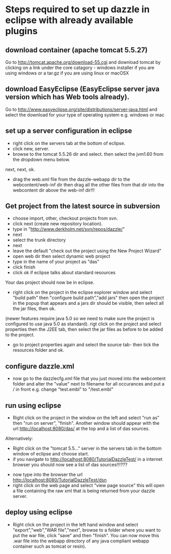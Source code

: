 =Steps required to set up dazzle in eclipse with already available plugins=
==download container (apache tomcat 5.5.27)==
Go to http://tomcat.apache.org/download-55.cgi and download tomcat by clicking on a link under the core catagory - windows installer if you are using windows or a tar.gz if you are using linux or macOSX

==download EasyEclipse (EasyEclipse server java version which has Web tools already).==
Go to http://www.easyeclipse.org/site/distributions/server-java.html and select the download for your type of operating system e.g. windows or mac

==set up a server configuration in eclipse==
*right click on the servers tab at the bottom of eclipse.
*click new, server.
*browse to the tomcat 5.5.26 dir and select. then select the jvm1.60 from the dropdown menu below.
next, next, ok.
*drag the web.xml file from the dazzle-webapp dir to the webcontent/web-inf dir then drag all the other files from that dir into the webcontent dir above the web-inf dir!!!

==Get project from the latest source in subversion==
*choose import, other, checkout projects from svn.
*click next (create new repository location).
*type in "http://www.derkholm.net/svn/repos/dazzle/"
*next
*select the trunk directory
*next
*leave the default "check out the project using the New Project Wizard"
*open web dir then select dynamic web project
*type in the name of your project as "das"
*click finish
*click ok if eclipse talks about standard resources
Your das project should now be in eclipse.
*right click on the project in the eclipse explorer window and select "build path" then "configure build path","add jars" then open the project in the popup that appears and a jars dir should be visible, then select all the jar files, then ok.
(newer features require java 5.0 so we need to make sure the project is configured to use java 5.0 as standard).
rigt click on the project and select properties then the J2EE tab, then select the jar files as before to be added to the project.

*go to project properties again and select the source tab- then tick the resources folder and ok.
==configure dazzle.xml==
*now go to the dazzlecfg.xml file that you just moved into the webcontent folder and alter the "value" next to filename for all occurances and put a / in front e.g. change "test.embl" to "/test.embl"
==run using eclipse==
*Right click on the project in the window on the left and select "run as" then "run on server", "finish". Another window should appear with the url http://localhost:8080/das/ at the top and a list of das sources.
Alternatively:
*Right click on the "tomcat 5.5..." server in the servers tab in the bottom window of eclipse and choose start.
*if you navigate to http://localhost:8080/TutorialDazzleTest/ in a internet browser you should now see a list of das sources!!!???

*now type into the browser the url http://localhost:8080/TutorialDazzleTest/dsn
*right click on the web page and select "view page source" this will open a file containing the raw xml that is being returned from your dazzle server.

==deploy using eclipse==
*Right click on the project in the left hand window and select "export","web","WAR file","next", browse to a folder where you want to put the war file, click "save" and then "finish". You can now move this .war file into the webapp directory of any java compliant webapp container such as tomcat or resin).